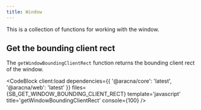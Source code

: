 ```yaml
---
title: Window
---
```



This is a collection of functions for working with the window.

## Get the bounding client rect

The `getWindowBoundingClientRect` function returns the bounding client rect of the window.

<CodeBlock
  client:load
  dependencies={{ '@aracna/core': 'latest', '@aracna/web': 'latest' }}
  files={SB_GET_WINDOW_BOUNDING_CLIENT_RECT}
  template='javascript'
  title='getWindowBoundingClientRect'
  console={100}
/>
